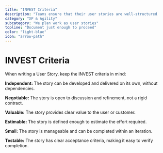 ```yaml
---
title: "INVEST Criteria"
description: "Teams ensure that their user stories are well-structured, actionable, and aligned with Agile principles, making them easier to implement and deliver."
category: "XP & Agility"
subcategory: "We plan work as user stories"
topline: "Document just enough to proceed"
color: "light-blue"
icon: "arrow-path"
---
```



# INVEST Criteria

When writing a User Story, keep the INVEST criteria in mind:

**Independent:** The story can be developed and delivered on its own, without dependencies.

**Negotiable:** The story is open to discussion and refinement, not a rigid contract.

**Valuable:** The story provides clear value to the user or customer.

**Estimable:** The story is defined enough to estimate the effort required.

**Small:** The story is manageable and can be completed within an iteration.

**Testable:** The story has clear acceptance criteria, making it easy to verify completion.
